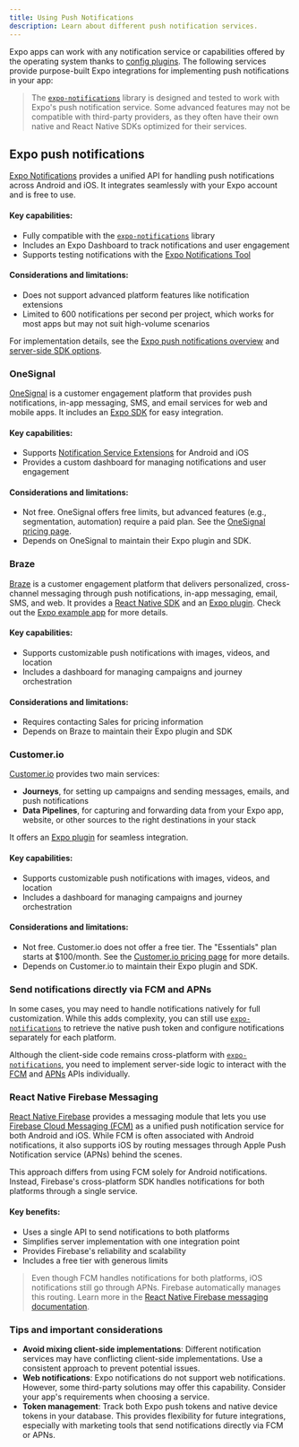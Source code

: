 ```yaml
---
title: Using Push Notifications
description: Learn about different push notification services.
---
```



Expo apps can work with any notification service or capabilities offered by the operating system thanks to [config plugins](/config-plugins/introduction/). The following services provide purpose-built Expo integrations for implementing push notifications in your app:

> The [`expo-notifications`](/versions/latest/sdk/notifications/) library is designed and tested to work with Expo's push notification service. Some advanced features may not be compatible with third-party providers, as they often have their own native and React Native SDKs optimized for their services.

## Expo push notifications

[Expo Notifications](/versions/latest/sdk/notifications/) provides a unified API for handling push notifications across Android and iOS. It integrates seamlessly with your Expo account and is free to use.

#### Key capabilities:

- Fully compatible with the [`expo-notifications`](/versions/latest/sdk/notifications/) library
- Includes an Expo Dashboard to track notifications and user engagement
- Supports testing notifications with the [Expo Notifications Tool](https://expo.dev/notifications)

#### Considerations and limitations:

- Does not support advanced platform features like notification extensions
- Limited to 600 notifications per second per project, which works for most apps but may not suit high-volume scenarios

For implementation details, see the [Expo push notifications overview](/push-notifications/overview) and [server-side SDK options](https://docs.expo.dev/push-notifications/sending-notifications/#send-push-notifications-using-a-servers).

### OneSignal

[OneSignal](https://onesignal.com/) is a customer engagement platform that provides push notifications, in-app messaging, SMS, and email services for web and mobile apps. It includes an [Expo SDK](https://github.com/OneSignal/onesignal-expo-plugin) for easy integration.

#### Key capabilities:

- Supports [Notification Service Extensions](https://documentation.onesignal.com/docs/service-extensions) for Android and iOS
- Provides a custom dashboard for managing notifications and user engagement

#### Considerations and limitations:

- Not free. OneSignal offers free limits, but advanced features (e.g., segmentation, automation) require a paid plan. See the [OneSignal pricing page](https://onesignal.com/pricing).
- Depends on OneSignal to maintain their Expo plugin and SDK.

<BoxLink
  title="OneSignal Expo SDK Setup"
  description="Follow this guide for a step-by-step setup on how to integrate OneSignal in your Expo project."
  href="https://documentation.onesignal.com/docs/react-native-expo-sdk-setup"
/>

### Braze

[Braze](https://www.braze.com/) is a customer engagement platform that delivers personalized, cross-channel messaging through push notifications, in-app messaging, email, SMS, and web. It provides a [React Native SDK](https://github.com/braze-inc/braze-react-native-sdk) and an [Expo plugin](https://github.com/braze-inc/braze-expo-plugin/tree/main). Check out the [Expo example app](https://github.com/braze-inc/braze-expo-plugin/tree/main/example) for more details.

#### Key capabilities:

- Supports customizable push notifications with images, videos, and location
- Includes a dashboard for managing campaigns and journey orchestration

#### Considerations and limitations:

- Requires contacting Sales for pricing information
- Depends on Braze to maintain their Expo plugin and SDK

<BoxLink
  title="Braze Expo Setup"
  description="Follow this guide for a step-by-step setup on how to integrate Braze in your Expo project."
  href="https://www.braze.com/docs/developer_guide/platforms/react_native/sdk_integration"
/>

### Customer.io

[Customer.io](http://Customer.io) provides two main services: 
- **Journeys**, for setting up campaigns and sending messages, emails, and push notifications
- **Data Pipelines**, for capturing and forwarding data from your Expo app, website, or other sources to the right destinations in your stack

It offers an [Expo plugin](https://github.com/customerio/customerio-expo-plugin) for seamless integration.

#### Key capabilities:

- Supports customizable push notifications with images, videos, and location
- Includes a dashboard for managing campaigns and journey orchestration

#### Considerations and limitations:

- Not free. Customer.io does not offer a free tier. The "Essentials" plan starts at $100/month. See the [Customer.io pricing page](https://customer.io/pricing) for more details.
- Depends on Customer.io to maintain their Expo plugin and SDK.

<BoxLink
  title="Customer.io Expo Quick Start Guide"
  description="Follow this guide for a step-by-step setup on how to integrate Customer.io in your Expo project."
  href="https://docs.customer.io/sdk/expo/quick-start-guide/"
/>

### Send notifications directly via FCM and APNs

In some cases, you may need to handle notifications natively for full customization. While this adds complexity, you can still use [`expo-notifications`](/versions/latest/sdk/notifications/) to retrieve the native push token and configure notifications separately for each platform.

Although the client-side code remains cross-platform with [`expo-notifications`](/versions/latest/sdk/notifications/), you need to implement server-side logic to interact with the [FCM](https://firebase.google.com/docs/cloud-messaging) and [APNs](https://developer.apple.com/documentation/usernotifications) APIs individually.

### React Native Firebase Messaging

[React Native Firebase](https://rnfirebase.io/) provides a messaging module that lets you use [Firebase Cloud Messaging (FCM)](https://firebase.google.com/docs/cloud-messaging) as a unified push notification service for both Android and iOS. While FCM is often associated with Android notifications, it also supports iOS by routing messages through Apple Push Notification service (APNs) behind the scenes.

This approach differs from using FCM solely for Android notifications. Instead, Firebase's cross-platform SDK handles notifications for both platforms through a single service.

#### Key benefits:

- Uses a single API to send notifications to both platforms
- Simplifies server implementation with one integration point
- Provides Firebase's reliability and scalability
- Includes a free tier with generous limits

> Even though FCM handles notifications for both platforms, iOS notifications still go through APNs. Firebase automatically manages this routing. Learn more in the [React Native Firebase messaging documentation](https://rnfirebase.io/messaging/usage).

### Tips and important considerations

- **Avoid mixing client-side implementations**: Different notification services may have conflicting client-side implementations. Use a consistent approach to prevent potential issues.
- **Web notifications**: Expo notifications do not support web notifications. However, some third-party solutions may offer this capability. Consider your app's requirements when choosing a service.
- **Token management**: Track both Expo push tokens and native device tokens in your database. This provides flexibility for future integrations, especially with marketing tools that send notifications directly via FCM or APNs.
